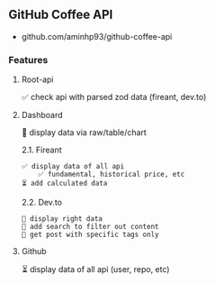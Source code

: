 ## GitHub Coffee API

- github.com/aminhp93/github-coffee-api

### Features

1.  Root-api

    ✅ check api with parsed zod data (fireant, dev.to)

2.  Dashboard

    🔄 display data via raw/table/chart

    2.1. Fireant

        ✅ display data of all api
            ✅ fundamental, historical price, etc
        ⏳ add calculated data

    2.2. Dev.to

        🔄 display right data
        🔄 add search to filter out content
        🔄 get post with specific tags only

3.  Github

    ⏳ display data of all api (user, repo, etc)
